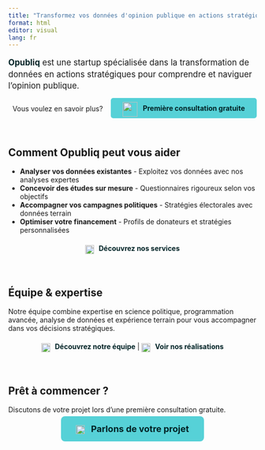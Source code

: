 ```yaml
---
title: "Transformez vos données d'opinion publique en actions stratégiques"
format: html
editor: visual
lang: fr
---
```


<div style="font-size: 1.2em; line-height: 1.4;">
<span style="color: #012326;">**Opubliq**</span> est une startup spécialisée dans la transformation de données en actions stratégiques pour comprendre et naviguer l'opinion publique.
</div>

<div style="text-align: right; margin-top: 20px;">
Vous voulez en savoir plus? &nbsp;&nbsp;&nbsp;<a href="files/contact.html" class="btn btn-primary btn-lg" style="background-color: #56d1d7; border-color: #56d1d7; color: #012326; text-decoration: none; padding: 12px 24px; border-radius: 5px; font-weight: bold;"><img src="images/icons/consulting.png" style="width: 30px; height: 30px; vertical-align: middle; margin-right: 8px;"> Première consultation gratuite</a>
</div>

<br>

## Comment Opubliq peut vous aider

- **Analyser vos données existantes** - Exploitez vos données avec nos analyses expertes
- **Concevoir des études sur mesure** - Questionnaires rigoureux selon vos objectifs  
- **Accompagner vos campagnes politiques** - Stratégies électorales avec données terrain
- **Optimiser votre financement** - Profils de donateurs et stratégies personnalisées

<div style="text-align: center; margin: 20px 0;">
<a href="files/nos_services.html" style="color: #012326; text-decoration: none; font-weight: bold;"><img src="images/icons/briefcase.png" style="width: 18px; height: 18px; vertical-align: middle; margin-right: 6px;"> Découvrez nos services</a>
</div>

<br>

## Équipe & expertise

Notre équipe combine expertise en science politique, programmation avancée, analyse de données et expérience terrain pour vous accompagner dans vos décisions stratégiques.

<div style="text-align: center; margin: 20px 0;">
<a href="files/a_propos.html" style="color: #012326; text-decoration: none; font-weight: bold;"><img src="images/icons/group.png" style="width: 18px; height: 18px; vertical-align: middle; margin-right: 6px;"> Découvrez notre équipe</a> | <a href="files/realisations.html" style="color: #012326; text-decoration: none; font-weight: bold;"><img src="images/icons/portfolio.png" style="width: 18px; height: 18px; vertical-align: middle; margin-right: 6px;"> Voir nos réalisations</a>
</div>

<br>

## Prêt à commencer ?

Discutons de votre projet lors d'une première consultation gratuite.

<div style="text-align: center; margin-top: 20px;">
<a href="files/contact.html" class="btn btn-primary btn-lg" style="background-color: #56d1d7; border-color: #56d1d7; color: #012326; text-decoration: none; padding: 15px 30px; border-radius: 8px; font-weight: bold; font-size: 18px;"><img src="images/icons/phone-call.png" style="width: 18px; height: 18px; vertical-align: middle; margin-right: 8px;"> Parlons de votre projet</a>
</div>
